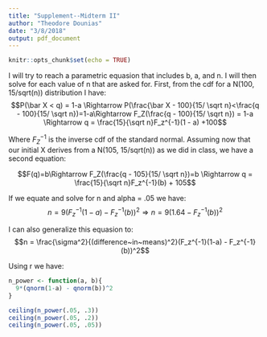 ```yaml
---
title: "Supplement--Midterm II"
author: "Theodore Dounias"
date: "3/8/2018"
output: pdf_document
---
```


```r
knitr::opts_chunk$set(echo = TRUE)
```

I will try to reach a parametric equasion that includes b, a, and n. I will then solve for each value of n that are asked for. First, from the cdf for a N(100, 15/sqrt(n)) distribution I have:
$$P(\bar X < q) = 1-a \Rightarrow P(\frac{\bar X - 100}{15/ \sqrt n}<\frac{q - 100}{15/ \sqrt n})=1-a\Rightarrow F_Z(\frac{q - 100}{15/ \sqrt n}) = 1-a \Rightarrow q = \frac{15}{\sqrt n}F_z^{-1}(1 - a) +100$$
    
Where $F_Z^{-1}$ is the inverse cdf of the standard normal. Assuming now that our initial X derives from a N(105, 15/sqrt(n)) as we did in class, we have a second equation:
    
$$F(q)=b\Rightarrow F_Z(\frac{q - 105}{15/ \sqrt n})=b \Rightarrow q = \frac{15}{\sqrt n}F_z^{-1}(b) + 105$$
    
If we equate and solve for n and alpha = .05 we have:
$$n = 9(F_z^{-1}(1-a) - F_z^{-1}(b))^2 \Rightarrow n = 9(1.64 - F_z^{-1}(b))^2$$
   
I can also generalize this equasion to:
$$n = \frac{\sigma^2}{(difference~in~means)^2}(F_z^{-1}(1-a) - F_z^{-1}(b))^2$$
   
Using r we have:
```r
n_power <- function(a, b){
  9*(qnorm(1-a) - qnorm(b))^2
}

ceiling(n_power(.05, .3))
ceiling(n_power(.05, .2))
ceiling(n_power(.05, .05))
```

